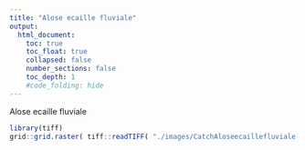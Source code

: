 ```yaml
---
title: "Alose ecaille fluviale"
output:
  html_document:
    toc: true
    toc_float: true
    collapsed: false
    number_sections: false
    toc_depth: 1
    #code_folding: hide
---
```


</div>
<div class="col-sm-6">
Alose ecaille fluviale
```r
library(tiff)
grid::grid.raster( tiff::readTIFF( "./images/CatchAloseecaillefluviale.tiff") )
```
</a>
</div>